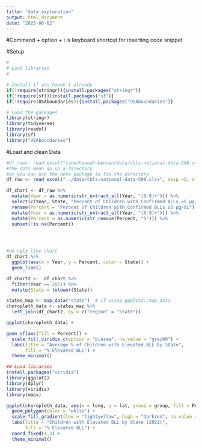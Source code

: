 ```yaml
---
title: "data_exploration"
output: html_document
date: "2025-06-02"
---
```



#Command + option + i is keyboard shortcut for inserting code snippet

#Setup
```r
#
# Load libraries
#

# Install if you haven't already
if(!require(stringr)){install.packages("stringr")}
if(!require(sf)){install.packages("sf")}
if(!require(USAboundaries)){install.packages("USAboundaries")}

# Load the packages
library(stringr)
library(tidyverse)
library(readxl)
library(sf)
library("USAboundaries")
```


#Load and clean Data
```r
#df_raw<- read_excel("code/hannah-bensen/data/cbls-national-data-508.xlsx")
#the dots mean go up a directory
#or you can use the here package to fix the directory
df_raw <- read_excel("../data/cbls-national-data-508.xlsx", skip =2, n_max = 270)


```


```r
df_chart <- df_raw %>% 
  mutate(Year = as.numeric(str_extract_all(Year, "[0-9]+"))) %>% 
  select(c(Year, State, "Percent of Children with Confirmed BLLs ≥5 µg/dL")) %>%
  rename(Percent = "Percent of Children with Confirmed BLLs ≥5 µg/dL") %>% 
  mutate(Year = as.numeric(str_extract_all(Year, "[0-9]+"))) %>% 
  mutate(Percent = as.numeric(str_remove(Percent, "%"))) %>% 
  subset(!is.na(Percent))


  
```
```r
#an ugly line chart
df_chart %>% 
  ggplot(aes(x = Year, y = Percent, color = State)) + 
  geom_line()
```

```r
df_chart2 <-  df_chart %>% 
  filter(Year == 2021) %>% 
  mutate(State = tolower(State))

```

```r
states_map <- map_data("state")  # if using ggplot2::map_data
choropleth_data <- states_map %>%
  left_join(df_chart2, by = c("region" = "State"))

```

```r
ggplot(choropleth_data) +
```


```r
geom_sf(aes(fill = Percent)) +
  scale_fill_viridis_c(option = "plasma", na.value = "gray90") +
  labs(title = "Average % of Children with Elevated BLL by State",
       fill = "% Elevated BLL") +
  theme_minimal()
```

```r
## Load libraries
install.packages("viridis")
library(ggplot2)
library(dplyr)
library(viridis)
library(maps)

ggplot(choropleth_data, aes(x = long, y = lat, group = group, fill = Percent)) +
  geom_polygon(color = "white") +
  scale_fill_gradient(low = "lightyellow", high = "darkred", na.value = "gray90") +
  labs(title = "Children with Elevated BLL by State (2021)",
       fill = "% Elevated BLL") +
  coord_fixed(1.3) +
  theme_minimal()



```

